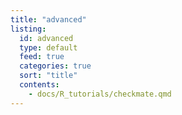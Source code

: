 ```yaml
---
title: "advanced"
listing:
  id: advanced
  type: default
  feed: true
  categories: true
  sort: "title"
  contents:
    - docs/R_tutorials/checkmate.qmd
---
```

